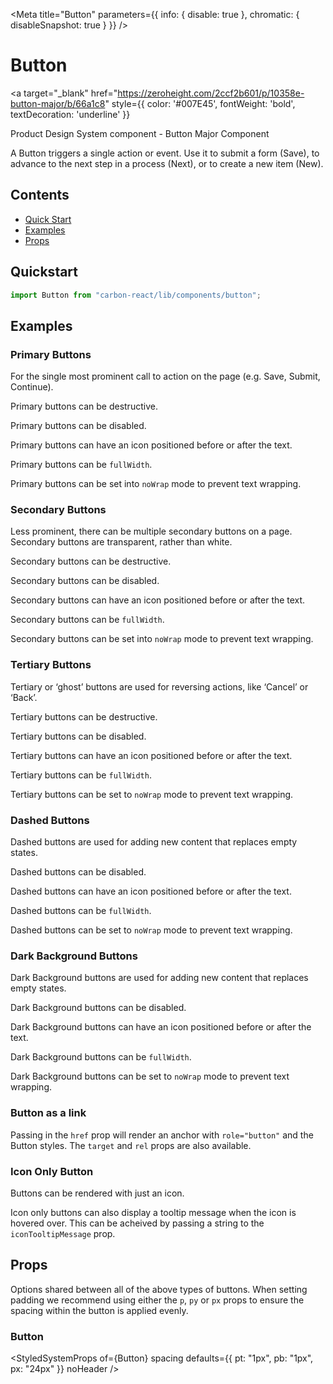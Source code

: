 
<Meta title="Button" parameters={{ info: { disable: true }, chromatic: { disableSnapshot: true } }} />

# Button

<a
  target="_blank"
  href="https://zeroheight.com/2ccf2b601/p/10358e-button-major/b/66a1c8"
  style={{ color: '#007E45', fontWeight: 'bold', textDecoration: 'underline' }}
>
  Product Design System component - Button Major Component
</a>

A Button triggers a single action or event.
Use it to submit a form (Save), to advance to the next step in a process (Next), or to create a new item (New).

## Contents

- [Quick Start](#quick-start)
- [Examples](#examples)
- [Props](#props)

## Quickstart

```javascript
import Button from "carbon-react/lib/components/button";
```

## Examples

### Primary Buttons

For the single most prominent call to action on the page (e.g. Save, Submit, Continue).

<Canvas>
  <Story name="primary" story={stories.PrimaryButton} />
</Canvas>

Primary buttons can be destructive.

<Canvas>
  <Story name="primary/destructive" story={stories.PrimaryButtonDestructive} />
</Canvas>

Primary buttons can be disabled.

<Canvas>
  <Story name="primary/disabled" story={stories.PrimaryButtonDisabled} />
</Canvas>

Primary buttons can have an icon positioned before or after the text.

<Canvas>
  <Story name="primary/icon" story={stories.PrimaryButtonIcon} />
</Canvas>

Primary buttons can be `fullWidth`.

<Canvas>
  <Story name="primary/full-width" story={stories.PrimaryButtonFullWitdth} />
</Canvas>

Primary buttons can be set into `noWrap` mode to prevent text wrapping.

<Canvas>
  <Story name="primary/noWrap" story={stories.PrimaryButtonNoWrap} />
</Canvas>

### Secondary Buttons

Less prominent, there can be multiple secondary buttons on a page.
Secondary buttons are transparent, rather than white.

<Canvas>
  <Story name="secondary" story={stories.SecondaryButton} />
</Canvas>

Secondary buttons can be destructive.

<Canvas>
  <Story name="secondary/destructive" story={stories.SecondaryButtonDestructive} />
</Canvas>

Secondary buttons can be disabled.

<Canvas>
  <Story name="secondary/disabled" story={stories.SecondaryButtonDisabled} />
</Canvas>

Secondary buttons can have an icon positioned before or after the text.

<Canvas>
  <Story name="secondary/icon" story={stories.SecondaryButtonIcon} />
</Canvas>

Secondary buttons can be `fullWidth`.

<Canvas>
  <Story name="secondary/full-width" story={stories.SecondaryFullWidth} />
</Canvas>

Secondary buttons can be set into `noWrap` mode to prevent text wrapping.

<Canvas>
  <Story name="secondary/noWrap" parameters={{  }} story={stories.SecondaryNoWrap} />
</Canvas>

### Tertiary Buttons

Tertiary or ‘ghost’ buttons are used for reversing actions, like ‘Cancel’ or ‘Back’.

<Canvas>
  <Story name="tertiary" story={stories.TertiaryButton} />
</Canvas>

Tertiary buttons can be destructive.

<Canvas>
  <Story name="tertiary/destructive" story={stories.TertiaryButtonDestructive} />
</Canvas>

Tertiary buttons can be disabled.

<Canvas>
  <Story name="tertiary/disabled" story={stories.TertiaryButtonDisabled} />
</Canvas>

Tertiary buttons can have an icon positioned before or after the text.

<Canvas>
  <Story name="tertiary/icon" story={stories.TertiaryButtonIcon} />
</Canvas>

Tertiary buttons can be `fullWidth`.

<Canvas>
  <Story name="tertiary/full-width" story={stories.TertiaryButtonFullWitdth} />
</Canvas>

Tertiary buttons can be set to `noWrap` mode to prevent text wrapping.

<Canvas>
  <Story name="tertiary/noWrap" story={stories.TertiaryButtonNoWrap} />
</Canvas>

### Dashed Buttons

Dashed buttons are used for adding new content that replaces empty states.

<Canvas>
  <Story name="dashed" story={stories.DashedButton} />
</Canvas>

Dashed buttons can be disabled.

<Canvas>
  <Story name="dashed/disabled" story={stories.DashedButtonDisabled} />
</Canvas>

Dashed buttons can have an icon positioned before or after the text.

<Canvas>
  <Story name="dashed/icon" story={stories.DashedButtonIcon} />
</Canvas>

Dashed buttons can be `fullWidth`.

<Canvas>
  <Story name="dashed/full-width" story={stories.DashedButtonFullWidth} />
</Canvas>

Dashed buttons can be set to `noWrap` mode to prevent text wrapping.

<Canvas>
  <Story name="dashed/noWrap" story={stories.DashedButtonNoWrap} />
</Canvas>

### Dark Background Buttons

Dark Background buttons are used for adding new content that replaces empty states.

<Canvas>
  <Story name="darkBackground" story={stories.DarkBackgroundButton} />
</Canvas>

Dark Background buttons can be disabled.

<Canvas>
  <Story name="darkBackground/disabled" story={stories.DarkBackgroundButtonDisabled} />
</Canvas>

Dark Background buttons can have an icon positioned before or after the text.

<Canvas>
  <Story name="darkBackground/icon" story={stories.DarkBackgroundButtonIcon} />
</Canvas>

Dark Background buttons can be `fullWidth`.

<Canvas>
  <Story name="darkBackground/full-width" story={stories.DarkBackgroundButtonFullWidth} />
</Canvas>

Dark Background buttons can be set to `noWrap` mode to prevent text wrapping.

<Canvas>
  <Story name="darkBackground/noWrap" story={stories.DarkBackgroundButtonNoWrap} />
</Canvas>

### Button as a link

Passing in the `href` prop will render an anchor with `role="button"` and the Button styles. The `target` and `rel` props are also available.

<Canvas>
  <Story name="as a link" story={stories.ButtonAsALink} />
</Canvas>

### Icon Only Button

Buttons can be rendered with just an icon.

<Canvas>
  <Story name="icon only button" story={stories.ButtonIconOnly} />
</Canvas>

Icon only buttons can also display a tooltip message when the icon is hovered over. This can be acheived by passing a string to the `iconTooltipMessage` prop.

<Canvas>
  <Story
    name="icon only button with tooltip"
    story={stories.ButtonIconTooltipMessage}
    />
</Canvas>

## Props

Options shared between all of the above types of buttons. When setting padding we recommend using either the `p`, `py`
or `px` props to ensure the spacing within the button is applied evenly.

### Button

<StyledSystemProps
  of={Button}
  spacing
  defaults={{ pt: "1px", pb: "1px", px: "24px" }}
  noHeader
/>
